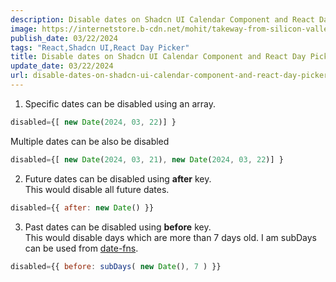 ```yaml
---
description: Disable dates on Shadcn UI Calendar Component and React Day Picker.
image: https://internetstore.b-cdn.net/mohit/takeway-from-silicon-valley-bank-episode.png
publish_date: 03/22/2024
tags: "React,Shadcn UI,React Day Picker"
title: Disable dates on Shadcn UI Calendar Component and React Day Picker
update_date: 03/22/2024
url: disable-dates-on-shadcn-ui-calendar-component-and-react-day-picker
---
```

1. Specific dates can be disabled using an array.
```js
disabled={[ new Date(2024, 03, 22)] }
```
Multiple dates can be also be disabled
```js
disabled={[ new Date(2024, 03, 21), new Date(2024, 03, 22)] }
```
2. Future dates can be disabled using **after** key.
\
This would disable all future dates.
```js
disabled={{ after: new Date() }}
```
3. Past dates can be disabled using **before** key.
\
This would disable days which are more than 7 days old. I am subDays can be used from [date-fns](https://www.mohit.dev/topic/date-fns).
```js
disabled={{ before: subDays( new Date(), 7 ) }}
```
